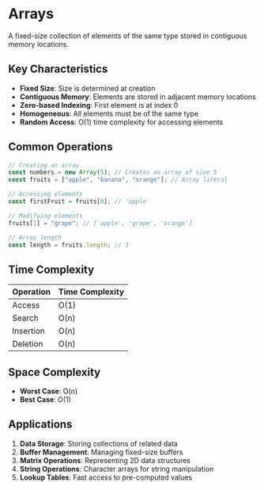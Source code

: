 # Arrays

A fixed-size collection of elements of the same type stored in contiguous memory locations.

## Key Characteristics

- **Fixed Size**: Size is determined at creation
- **Contiguous Memory**: Elements are stored in adjacent memory locations
- **Zero-based Indexing**: First element is at index 0
- **Homogeneous**: All elements must be of the same type
- **Random Access**: O(1) time complexity for accessing elements

## Common Operations

```typescript
// Creating an array
const numbers = new Array(5); // Creates an array of size 5
const fruits = ["apple", "banana", "orange"]; // Array literal

// Accessing elements
const firstFruit = fruits[0]; // 'apple'

// Modifying elements
fruits[1] = "grape"; // ['apple', 'grape', 'orange']

// Array length
const length = fruits.length; // 3
```

## Time Complexity

| Operation | Time Complexity |
| --------- | --------------- |
| Access    | O(1)            |
| Search    | O(n)            |
| Insertion | O(n)            |
| Deletion  | O(n)            |

## Space Complexity

- **Worst Case**: O(n)
- **Best Case**: O(1)

## Applications

1. **Data Storage**: Storing collections of related data
2. **Buffer Management**: Managing fixed-size buffers
3. **Matrix Operations**: Representing 2D data structures
4. **String Operations**: Character arrays for string manipulation
5. **Lookup Tables**: Fast access to pre-computed values

<RunningTimeGraph
  label="Standard Access Time"
  complexityType="O(1)"
  maxN={1000}
/>

<RunningTimeGraph
  label="Standard Search Time"
  complexityType="O(n)"
  maxN={1000}
/>

<RunningTimeGraph
  label="Standard Insertion Time"
  complexityType="O(n)"
  maxN={1000}
/>

<RunningTimeGraph
  label="Standard Deletion Time"
  complexityType="O(n)"
  maxN={1000}
/>

<ArrayVisualizer />
